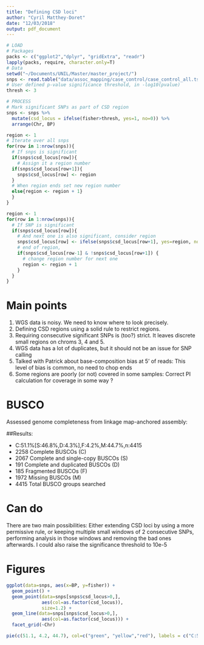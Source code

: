 ```yaml
---
title: "Defining CSD loci"
author: "Cyril Matthey-Doret"
date: "12/03/2018"
output: pdf_document
---
```

```r
# LOAD
# Packages
packs <- c("ggplot2","dplyr", "gridExtra", "readr")
lapply(packs, require, character.only=T)
# Data
setwd("~/Documents/UNIL/Master/master_project/")
snps <- read.table("data/assoc_mapping/case_control/case_control_all.tsv", header=T)
# User defined p-value significance threshold, in -log10(pvalue)
thresh <- 3
```

```r

# PROCESS
# Mark significant SNPs as part of CSD region
snps <- snps %>%
  mutate(csd_locus = ifelse(fisher>thresh, yes=1, no=0)) %>%
  arrange(Chr, BP)

region <- 1
# Iterate over all snps
for(row in 1:nrow(snps)){
  # If snps is significant
  if(snps$csd_locus[row]){
    # Assign it a region number
  if(snps$csd_locus[row+1]){
    snps$csd_locus[row] <- region
  }
  # When region ends set new region number
  else{region <- region + 1}
  }
}

region <- 1
for(row in 1:nrow(snps)){
  # If SNP is significant
  if(snps$csd_locus[row]){
    # And next one is also significant, consider region
    snps$csd_locus[row] <- ifelse(snps$csd_locus[row+1], yes=region, no=0)
    # end of region, 
    if(snps$csd_locus[row-1] & !snps$csd_locus[row+1]) {
      # change region number for next one
      region <- region + 1
    }
  }
}
```


# Main points

1. WGS data is noisy. We need to know where to look precisely.
2. Defining CSD regions using a solid rule to restrict regions.
3. Requiring consecutive significant SNPs is (too?) strict. It leaves discrete small regions on chroms 3, 4 and 5.
4. WGS data has a lot of duplicates, but it should not be an issue for SNP calling
5. Talked with Patrick about base-composition bias at 5' of reads: This level of bias is common, no need to chop ends
6. Some regions are poorly (or not) covered in some samples: Correct PI calculation for coverage in some way ?

# BUSCO

Assessed genome completeness from linkage map-anchored assembly:

##Results:

* C:51.1%[S:46.8%,D:4.3%],F:4.2%,M:44.7%,n:4415
* 2258 Complete BUSCOs (C)
* 2067 Complete and single-copy BUSCOs (S)
* 191 Complete and duplicated BUSCOs (D)
* 185 Fragmented BUSCOs (F)
* 1972 Missing BUSCOs (M)
* 4415 Total BUSCO groups searched


# Can do
There are two main possibilities: Either extending CSD loci by using a more permissive rule, or keeping multiple small windows of 2 consecutive SNPs,  performing analysis in those windows and removing the bad ones afterwards. I could also raise the significance threshold to 10e-5

# Figures

```r
ggplot(data=snps, aes(x=BP, y=fisher)) + 
  geom_point() +
  geom_point(data=snps[snps$csd_locus>0,], 
             aes(col=as.factor(csd_locus)), 
             size=1.2) +
  geom_line(data=snps[snps$csd_locus>0,], 
             aes(col=as.factor(csd_locus))) +
  facet_grid(~Chr)
```

```r
pie(c(51.1, 4.2, 44.7), col=c("green", "yellow","red"), labels = c("C:51.1", "F:4.2", "M:44.7"))
```
